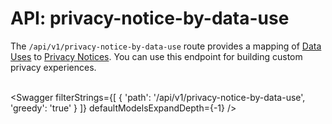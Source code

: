 

# API: privacy-notice-by-data-use

The `/api/v1/privacy-notice-by-data-use` route provides a mapping of [Data Uses](/docs/dev-docs/api/manage/data_use) to [Privacy Notices](/docs/dev-docs/api/manage/privacy-notice). You can use this endpoint for building custom privacy experiences. 
<br></br>

<Swagger 
    filterStrings={[
        {
            'path': '/api/v1/privacy-notice-by-data-use',
            'greedy': 'true'
        }
    ]} 
    defaultModelsExpandDepth={-1}
/>
